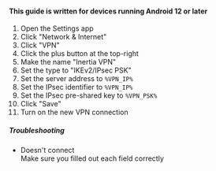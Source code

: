 #### This guide is written for devices running Android 12 or later

1. Open the Settings app				  			<br />
1. Click "Network & Internet"					 	<br />
1. Click "VPN"										<br />
1. Click the plus button at the top-right			<br />
1. Make the name "Inertia VPN"						<br />
1. Set the type to "IKEv2/IPsec PSK"				<br />
1. Set the server address to `%VPN_IP%`				<br />
1. Set the IPsec identifier to `%VPN_IP%`			<br />
1. Set the IPsec pre-shared key to `%VPN_PSK%`		<br />
1. Click "Save"										<br />
1. Turn on the new VPN connection					<br />

##### Troubleshooting

- Doesn't connect									<br />
	Make sure you filled out each field correctly
